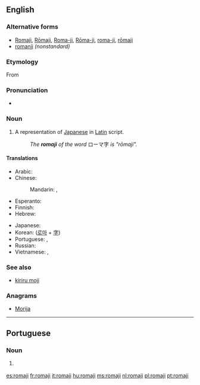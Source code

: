 {{also|rōmaji|romaji|Romaji|Rōmaji}}
==English==
{{wikipedia|lang=en}}

===Alternative forms===
* [[Romaji]], [[Rōmaji]], [[Roma-ji]], [[Rōma-ji]], [[roma-ji]], [[rōmaji]]
* [[romanji]] ''(nonstandard)''

===Etymology===
From {{etyl|ja|en}} {{term|ローマ字|sc=Jpan|tr=[[rōmaji]]||roman letters|lang=ja}}

===Pronunciation===
* {{a|US}} {{IPA|/ˈɹoʊmədʒi/|lang=en}}

===Noun===
{{en-noun|romaji}}

# A representation of [[Japanese]] in [[Latin]] script.
#: ''The '''romaji''' of the word'' ローマ字 ''is "rōmaji".''

====Translations====
{{trans-top|A representation of Japanese in Latin script}}
* Arabic: {{t+|ar|روماجي|m|tr=rūmaji, romaji}}
* Chinese:
*: Mandarin: {{t|cmn|羅馬字|sc=Hani}}, {{t+|cmn|罗马字|tr=Luómǎ-zì|sc=Hani}}
* Esperanto: {{t|eo|romaĵi}}
* Finnish: {{t|fi|romaji}}
* Hebrew: {{t|he|רומאג׳י|m|tr=romáji}}
{{trans-mid}}
* Japanese: {{t+|ja|ローマ字|tr=ろーまじ, Rōma-ji}}
* Korean: {{t+|ko|로마자|tr=Romaja|sc=Hang}} ([[로마]] + [[字]])
* Portuguese: {{t+|pt|romaji|m}}, {{t+|pt|romanização|f}}
* Russian: {{t+|ru|ро́мадзи|f}}
* Vietnamese: {{t|vi|chữ cái Latinh}}, {{t+|vi|chữ Latinh}}
{{trans-bottom}}

===See also===
* [[kiriru moji]]

===Anagrams===
* [[Morija#English|Morija]]

----

==Portuguese==

===Noun===
{{pt-noun|m|-}}

# {{l|en|romaji}} {{gloss|Romanisation of Japanese}}

[[es:romaji]]
[[fr:romaji]]
[[it:romaji]]
[[hu:romaji]]
[[ms:romaji]]
[[nl:romaji]]
[[pl:romaji]]
[[pt:romaji]]